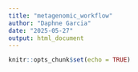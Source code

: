 ```yaml
---
title: "metagenomic_workflow"
author: "Daphne Garcia"
date: "2025-05-27"
output: html_document
---
```


```r
knitr::opts_chunk$set(echo = TRUE)
```
